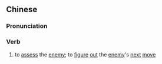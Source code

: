 {{also|料敌}}
==Chinese==
{{zh-forms|s=料敌}}

===Pronunciation===
{{zh-pron
|m=liàodí
|cat=v
}}

===Verb===
{{zh-verb}}

# {{lb|zh|literary}} to [[assess]] the [[enemy]]; to [[figure]] [[out]] the [[enemy]]'s [[next]] [[move]]